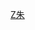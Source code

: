 {{Navbox
| name  = 朱德家系
| title = 朱德家系
| state = collapsed
| list1 =
<div class="center">
{{familytree/start | style=font-size: 90%;}}
{{familytree|ZSL|y|ZSS|||||||||||||||||||||||ZSL=朱世林|ZSS=钟氏}}

{{familytree| | | |!||||||||||||||||||||||||||}}

{{familytree|||ZDD|~|LCZ|~|XJF|~|CYZ|~|HZH|~|KKQ|ZDD=[[朱德]]|LCZ=[[刘从珍]]|XJF=[[萧菊芳]]|CYZ=[[陈玉珍 (朱德夫人)|陈玉珍]]|HZH=[[贺治华]]|WRL=[[伍若兰]]|KKQ=[[康克清]]}}

{{familytree||||||||||||!|||||| | |!| | | | | | | | | |}}

{{familytree|||||||ZLP|y|ZQQ|||| | |ZMM|y|LZZ| |||||ZLP=[[赵力平(1926年)|赵力平]]|ZQQ=[[朱琦 (1916年)|朱琦]]|ZMM=[[朱敏 (语言学家)|朱敏]]|LZZ=[[刘铮 (外交部)|刘铮]]}}

{{familytree||,|-|-|-|v|-|-|-|+|-|-|-|v|-|-|-|.||||!|||||||||}}

{{familytree|ZYC||ZHP||ZQH||ZXH||ZGH||ZCH|||||||ZYC=[[朱援朝]]|ZHP=[[朱和平 (1952年)|朱和平]]|ZXH=[[朱新华]]|ZQH=[[朱全华]]|ZGH=[[朱国华 (朱德之孙)|朱国华]]|ZCH=[[朱成虎]]}}

{{familytree/end}}
</div>
|below = 朱德父亲朱世林和母亲钟氏生有13个子女，5个早夭，8个存活。
}}<noinclude>
[[Category:中国家族模板|Z朱]]
</noinclude>